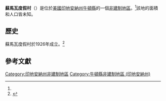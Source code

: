 {{noteTA
|G1=USState
|G2=地名
|G3=Unit
}}
{{Infobox settlement
|official_name            = 蘇馬瓦度假村
|native_name              = Sumava Resorts
|settlement_type          = [[非建制地區|非建制地區]]
|image_skyline            = 
|imagesize                = 
|pushpin_map              = USA Indiana
|pushpin_label            = 蘇馬瓦度假村
|pushpin_label_position   = top
|pushpin_map_caption      = 蘇馬瓦度假村在印地安納州的位置
|subdivision_type         = [[世界政區索引|國家]]
|subdivision_type1        = [[美国州份|州份]]
|subdivision_type2        = [[印地安納州行政区划|縣]]
|subdivision_name         = [[美国|美国]]
|subdivision_name1        = [[印地安納州|印地安納州]]
|subdivision_name2        = [[牛頓縣_(印地安納州)|牛頓縣]]
|elevation_ft             = 633
|elevation_footnotes    = <ref name="GR3">{{cite web|url=http://geonames.usgs.gov|accessdate=2008-01-31|title=US Board on Geographic Names|publisher=[[United_States_Geological_Survey|United States Geological Survey]]|date=2007-10-25|archive-date=2012-02-26|archive-url=https://www.webcitation.org/65jET5cdV?url=http://geonames.usgs.gov/|dead-url=no}}</ref>
|area_total_km2           = 
|area_total_sq_mi         = 
|area_land_km2            = 
|area_land_sq_mi          = 
|area_water_km2           = 
|area_water_sq_mi         = 
|population_as_of         = 
|population_footnotes     = 
|population_total         = 
|population_metro         = 
|population_density_km2   = 
|population_density_sq_mi = 
|timezone                 = [[北美中部時區|北美中部時區]]
|utc_offset               = -6
|coordinates              = {{coord|41|09|59|N|87|26|21|W|region:US-IA|display=inline,title}}
| coor_pinpoint           = 
| coordinates_footnotes   = 
|timezone_DST             = CDT
|utc_offset_DST           = -5
|postal_code_type       = [[郵政編碼|郵政編碼]]
|postal_code            = 46379
|area_code = 219
|blank_name             = [[聯邦資訊處理標準|FIPS ID]]
|blank_info             = 18-74078<ref name="GR2">{{cite web |url=https://www.census.gov |publisher=[[United_States_Census_Bureau|United States Census Bureau]] |accessdate=2008-01-31 |title=U.S. Census website |archive-date=1996-12-27 |archive-url=https://web.archive.org/web/19961227012639/http://www.census.gov/ |dead-url=no }}</ref>
|blank1_name = [[地名信息系统|GNIS ID]]
|blank1_info = 444386<ref name="gnis">{{cite gnis|444386|name=Sumava Resorts}}</ref>
}}
'''蘇馬瓦度假村'''（{{lang-en|Sumava Resorts}}）是位於[[美國|美國]][[印地安納州|印地安納州]][[牛頓縣_(印地安納州)|牛頓縣]]的一個[[非建制地區|非建制地區]]。<ref name="gnis"/>該地的面積和人口皆未知。
== 歷史 ==
蘇馬瓦度假村於1926年成立。<ref>{{cite book|last=Baker|first=Ronald L.|title=From Needmore to Prosperity: Hoosier Place Names in Folklore and History|url=https://archive.org/details/fromneedmoretopr00bake|url-access=registration|date=October 1995|publisher=Indiana University Press|isbn=978-0-253-32866-3|page=[https://archive.org/details/fromneedmoretopr00bake/page/n333 316]|quote=This village, established as a summer resort, was founded in 1926...}}</ref> 

== 參考文獻 ==
{{reflist}}

{{牛頓縣 (印地安納州)}}
[[Category:印地安納州非建制地區|Category:印地安納州非建制地區]]
[[Category:牛頓縣非建制地區_(印地安納州)|Category:牛頓縣非建制地區 (印地安納州)]]

{{Indiana-geo-stub}}